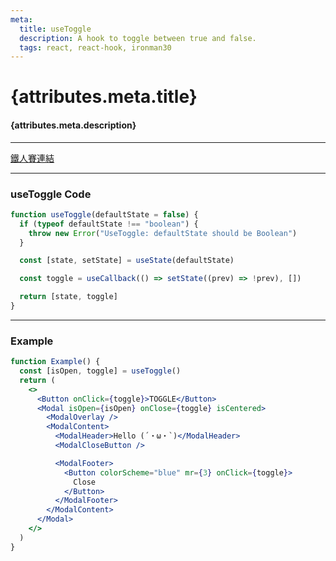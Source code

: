 ```yaml
---
meta:
  title: useToggle
  description: A hook to toggle between true and false.
  tags: react, react-hook, ironman30
---
```



<PostTags tags={attributes.meta.tags} />

# {attributes.meta.title}

#### {attributes.meta.description}

---

<LinkTag />

[鐵人賽連結]()

---

### useToggle Code

```jsx
function useToggle(defaultState = false) {
  if (typeof defaultState !== "boolean") {
    throw new Error("UseToggle: defaultState should be Boolean")
  }

  const [state, setState] = useState(defaultState)

  const toggle = useCallback(() => setState((prev) => !prev), [])

  return [state, toggle]
}
```

---

### Example

<Example />

```jsx
function Example() {
  const [isOpen, toggle] = useToggle()
  return (
    <>
      <Button onClick={toggle}>TOGGLE</Button>
      <Modal isOpen={isOpen} onClose={toggle} isCentered>
        <ModalOverlay />
        <ModalContent>
          <ModalHeader>Hello (´・ω・`)</ModalHeader>
          <ModalCloseButton />

          <ModalFooter>
            <Button colorScheme="blue" mr={3} onClick={toggle}>
              Close
            </Button>
          </ModalFooter>
        </ModalContent>
      </Modal>
    </>
  )
}
```
